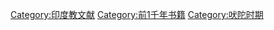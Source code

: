 {{Commons cat|Vedas}}
{{Cat main|吠陀}}

[[Category:印度教文献|Category:印度教文献]]
[[Category:前1千年书籍|Category:前1千年书籍]]
[[Category:吠陀时期|Category:吠陀时期]]